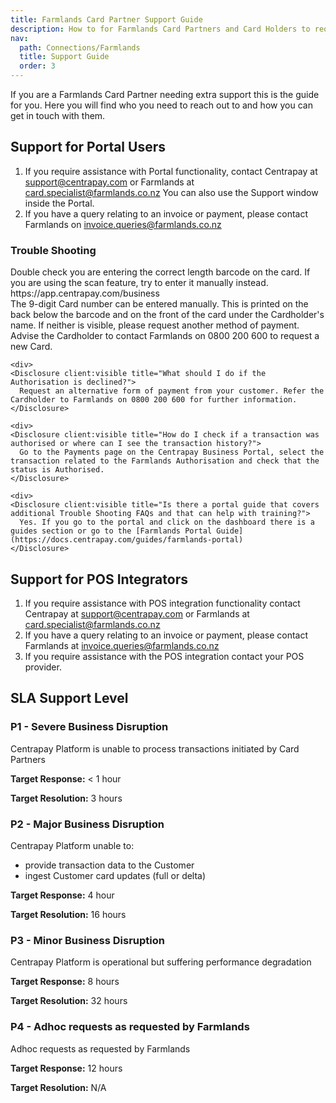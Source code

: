 ```yaml
---
title: Farmlands Card Partner Support Guide
description: How to for Farmlands Card Partners and Card Holders to request support from the relevant company and teams to get the help they need.
nav:
  path: Connections/Farmlands
  title: Support Guide
  order: 3
---
```



If you are a Farmlands Card Partner needing extra support this is the guide for you. Here you will find who you need to reach out to and how you can get in touch with them.

## Support for Portal Users

1. If you require assistance with Portal functionality, contact Centrapay at support@centrapay.com or Farmlands at card.specialist@farmlands.co.nz
You can also use the Support window inside the Portal.
2. If you have a query relating to an invoice or payment, please contact Farmlands on invoice.queries@farmlands.co.nz

### Trouble Shooting

<Faq>
  <div>
    <Disclosure client:visible title="I am getting an invalid barcode message in the portal">
      Double check you are entering the correct length barcode on the card. If you are using the scan feature, try to enter it manually instead.
    </Disclosure>
  </div>

  <div>
    <Disclosure client:visible title="What is the address for the portal?">
      https://app.centrapay.com/business
    </Disclosure>
  </div>

  <div>
    <Disclosure client:visible title="What if the barcode will not scan or is obscured?">
      The 9-digit Card number can be entered manually. This is printed on the back below the barcode and on the front of the card under the Cardholder's name. If neither is visible, please request another method of payment. Advise the Cardholder to contact Farmlands on 0800 200 600 to request a new Card.
    </Disclosure>
  </div>

    <div>
    <Disclosure client:visible title="What should I do if the Authorisation is declined?">
      Request an alternative form of payment from your customer. Refer the Cardholder to Farmlands on 0800 200 600 for further information.
    </Disclosure>
  </div>

    <div>
    <Disclosure client:visible title="How do I check if a transaction was authorised or where can I see the transaction history?">
      Go to the Payments page on the Centrapay Business Portal, select the transaction related to the Farmlands Authorisation and check that the status is Authorised.
    </Disclosure>
  </div>

    <div>
    <Disclosure client:visible title="Is there a portal guide that covers additional Trouble Shooting FAQs and that can help with training?">
      Yes. If you go to the portal and click on the dashboard there is a guides section or go to the [Farmlands Portal Guide](https://docs.centrapay.com/guides/farmlands-portal)
    </Disclosure>
  </div>
</Faq>

## Support for POS Integrators

1. If you require assistance with POS integration functionality contact Centrapay at support@centrapay.com or Farmlands at card.specialist@farmlands.co.nz
2. If you have a query relating to an invoice or payment, please contact Farmlands at invoice.queries@farmlands.co.nz
3. If you require assistance with the POS integration contact your POS provider.

## SLA Support Level

### P1 - Severe Business Disruption

Centrapay Platform is unable to process transactions initiated by Card Partners

**Target Response:** < 1 hour

**Target Resolution:** 3 hours

### P2 - Major Business Disruption

Centrapay Platform unable to:

- provide transaction data to the Customer
- ingest Customer card updates (full or delta)

**Target Response:** 4 hour

**Target Resolution:** 16 hours

### P3 - Minor Business Disruption

Centrapay Platform is operational but suffering performance degradation

**Target Response:** 8 hours

**Target Resolution:** 32 hours

### P4 - Adhoc requests as requested by Farmlands

Adhoc requests as requested by Farmlands

**Target Response:** 12 hours

**Target Resolution:** N/A
